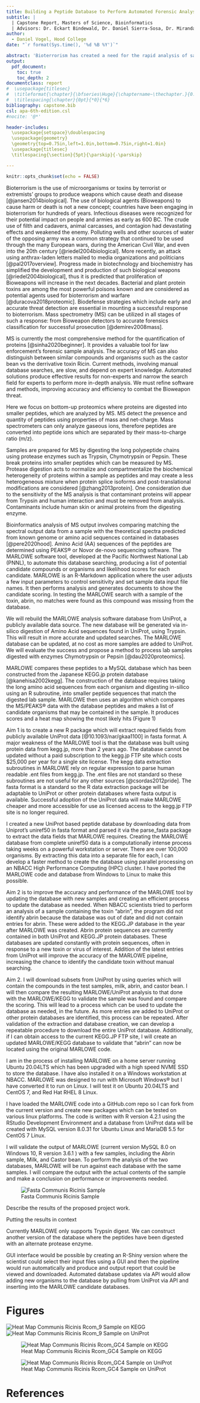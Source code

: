 ```yaml
---
title: Building a Peptide Database to Perform Automated Forensic Analysis of Toxins using Mass Spectrometry
subtitle: |
  | Capstone Report, Masters of Science, Bioinformatics
  | Advisors: Dr. Eckart Bindewald, Dr. Daniel Sierra-Sosa, Dr. Miranda Darby
author:
  - Daniel Vogel, Hood College
date: "`r format(Sys.time(), '%d %B %Y')`"

abstract: 'Bioterrorism has created a need for the rapid analysis of samples which may contain toxins, viruses, or other deadly agents. Mass Spectrometry (MS) provides a tool for use in proteomics for accurate and comprehensive profiling of proteins. An automated software tool which can search for matches against a proteome database is useful for forensic analysis of samples and an effective countermeasure to Bioterrorist attacks. Here we create a database for this purpose using publicly available proteomes from the Uniprot.org database [@10.1093/nar/gkaa1100].'
output: 
  pdf_document:
    toc: true
    toc_depth: 2
documentclass: report
#  \usepackage{titlesec}
#  \titleformat{\chapter}{\bfseries\Huge}{\chaptername~\thechapter.}{0.5em}{}
#  \titlespacing{\chapter}{0pt}{*0}{*6}
bibliography: capstone.bib
csl: apa-6th-edition.csl
#nocite: '@*'

header-includes:
  \usepackage{setspace}\doublespacing
  \usepackage{geometry}
  \geometry{top=0.75in,left=1.0in,bottom=0.75in,right=1.0in}
  \usepackage{titlesec}
  \titlespacing{\section}{5pt}{\parskip}{-\parskip}

---
```


```r
knitr::opts_chunk$set(echo = FALSE)
```

\chapter{Introduction}
Bioterrorism is the use of microorganisms or toxins by terrorist or extremists' groups to produce weapons which cause death and disease [@jansen2014biological]. The use of biological agents (Bioweapons) to cause harm or death is not a new concept; countries have been engaging in bioterrorism for hundreds of years. Infectious diseases were recognized for their potential impact on people and armies as early as 600 BC. The crude use of filth and cadavers, animal carcasses, and contagion had devastating effects and weakened the enemy. Polluting wells and other sources of water of the opposing army was a common strategy that continued to be used through the many European wars, during the American Civil War, and even into the 20th century [@riedel2004biological]. More recently, an attack using anthrax-laden letters mailed to media organizations and politicians [@pal2017overview]. Progress made in biotechnology and biochemistry has simplified the development and production of such biological weapons [@riedel2004biological], thus it is predicted that proliferation of Bioweapons will increase in the next decades. Bacterial and plant protein toxins are among the most powerful poisons known and are considered as potential agents used for bioterrorism and warfare [@duracova2018proteomic]. Biodefense strategies which include early and accurate threat detection are essential in mounting a successful response to bioterrorism. Mass spectrometry (MS) can be utilized in all stages of such a response: from Bioweapon detectors to accurate forensics classification for successful prosecution [@demirev2008mass].

MS is currently the most comprehensive method for the quantification of proteins [@sinha2020beginner]. It provides a valuable tool for law enforcement's forensic sample analysis. The accuracy of MS can also distinguish between similar compounds and organisms such as the castor bean vs the derrivative toxin Ricin. Current methods, involving manual database searches, are slow, and depend on expert knowledge. Automated solutions produce effective results for non-experts and narrow the search field for experts to perform more in-depth analysis. We must refine software and methods, improving accuracy and efficiency to combat the Bioweapon threat.

Here we focus on bottom-up proteomics where proteins are digested into smaller peptides, which are analyzed by MS. MS detect the presence and quantity of peptides using properties of mass and net-charge. Mass spectrometers can only analyze gaseous ions, therefore peptides are converted into peptide ions which are separated by their mass-to-charge ratio (m/z).

Samples are prepared for MS by digesting the long polypeptide chains using protease enzymes such as Trypsin, Chymotrypsin or Pepsin. These break proteins into smaller peptides which can be measured by MS. Protease digestion acts to normalize and compartmentalize the biochemical heterogeneity of proteins within a sample as peptides and may create a less heterogeneous mixture when protein splice isoforms and post-translational modifications are considered [@zhang2013protein]. One consideration due to the sensitivity of the MS analysis is that contaminant proteins will appear from Trypsin and human interaction and must be removed from analysis.  Contaminants include human skin or animal proteins from the digesting enzyme.

Bioinformatics analysis of MS output involves comparing matching the spectral output data from a sample with the theoretical spectra predicted from known genome or amino acid sequences contained in databases [@pere2020hood].  Amino Acid (AA) sequences  of the peptides are determined  using PEAKS® or Novor de-novo sequencing software. The MARLOWE software tool, developed at the Pacific Northwest National Lab (PNNL), to automate this database searching, producing a list of potential candidate compounds or organisms and likelihood scores for each candidate. MARLOWE is an R-Markdown application where the user adjusts a few input parameters to control sensitivity and set sample data input file names. It then performs analysis and generates documents to show the candidate scoring. In testing the MARLOWE search with a sample of the toxin, abrin, no matches were found as this compound was missing from the database.

We will rebuild the MARLOWE analysis software database from UniProt, a publicly available data source. The new database will be generated via in-silico digestion of Amino Acid sequences found in UniProt, using Trypsin. This will result in more accurate and updated searches. The MARLOWE database can be updated, at no cost as more samples are added to UniProt. We will evaluate the success and propose a method to process lab samples digested with enzymes Chymotrypsin or Pepsin [@dau2020proteomics].

\chapter{Literature Review and Previous work}
MARLOWE compares these peptides to a MySQL database which has been constructed from the Japanese KEGG.jp protein database [@kanehisa2002kegg]. The construction of the database requires taking the long amino acid sequences from each organism and digesting in-silico using an R subroutine, into smaller peptide sequences that match the digested lab sample. MARLOWE then uses an algorithm which compares the MS/PEAKS® data with the database peptides and makes a list of candidate organisms that may be contained in the sample. It produces scores and a heat map showing the most likely hits (Figure 1)

\chapter{Specific Aims}
Aim 1 is to create a new R package which will extract required fields from publicly available UniProt data [\@10.1093/nar/gkaa1100] in fasta format. A major weakness of the MARLOWE tool is that the database was built using protein data from kegg.jp, more than 2 years ago. The database cannot be updated without a paid subscription to the kegg.jp FTP site which costs \$25,000 per year for a single site license. The kegg data extraction subroutines in MARLOWE rely on regular expression to parse human readable .ent files from kegg.jp. The .ent files are not standard so these subroutines are not useful for any other sources [@csordas2012pride]. The fasta format is a standard so the R data extraction package will be adaptable to UniProt or other protein databases where fasta output is available. Successful adoption of the UniProt data will make MARLOWE cheaper and more accessible for use as licensed access to the kegg.jp FTP site is no longer required.

I created a new UniProt based peptide database by downloading data from Uniprot's uniref50 in fasta format and parsed it via the parse_fasta package to extract the data fields that MARLOWE requires. Creating the MARLOWE database from complete uniref50 data is a computationally intense process taking weeks on a powerful workstation or server. There are over 100,000 organisms. By extracting this data into a separate file for each, I can develop a faster method to create the database using parallel processing on an NBACC High Performance Computing (HPC) cluster. I have ported the MARLOWE code and database from Windows to Linux to make this possible.

Aim 2 is to improve the accuracy and performance of the MARLOWE tool by updating the database with new samples and creating an efficient process to update the database as needed. When NBACC scientists tried to perform an analysis of a sample containing the toxin "abrin", the program did not identify abrin because the database was out of date and did not contain entries for abrin. These were added to the KEGG.JP database in the year after MARLOWE was created. Abrin protein sequences are currently contained in both UniProt and KEGG.JP protein databases. These databases are updated constantly with protein sequences, often in response to a new toxin or virus of interest. Addition of the latest entries from UniProt will improve the accuracy of the MARLOWE pipeline, increasing the chance to identify the candidate toxin without manual searching.

Aim 2. I will download subsets from UniProt by using queries which will contain the compounds in the test samples, milk, abrin, and castor bean. I will then compare the resulting MARLOWE/UniProt analysis to that done with the MARLOWE/KEGG to validate the sample was found and compare the scoring. This will lead to a process which can be used to update the database as needed, in the future. As more entries are added to UniProt or other protein databases are identified, this process can be repeated. After validation of the extraction and database creation, we can develop a repeatable procedure to download the entire UniProt database. Additionally, if I can obtain access to the current KEGG.JP FTP site, I will create an updated MARLOWE/KEGG database to validate that "abrin" can now be located using the original MARLOWE code.

\chapter{Resources, Tools, and Research Methodology}
I am in the process of installing MARLOWE on a home server running Ubuntu 20.04LTS which has been upgraded with a high speed NVME SSD to store the database. I have also installed it on a Windows workstation at NBACC. MARLOWE was designed to run with Microsoft Windows® but I have converted it to run on Linux. I will test it on Ubuntu 20.04LTS and CentOS 7, and Red Hat RHEL 8 Linux.

I have loaded the MARLOWE code into a GitHub.com repo so I can fork from the current version and create new packages which can be tested on various linux platforms. The code is written with R version 4.2.1 using the RStudio Development Environment and a database from UniProt data will be created with MySQL version 8.0.31 for Ubuntu Linux and MariaDB 5.5 for CentOS 7 Linux.

I will validate the output of MARLOWE (current version MySQL 8.0 on Windows 10, R version 3.6.1 ) with a few samples, including the Abrin sample, Milk, and Castor bean. To perform the analysis of the two databases, MARLOWE will be run against each database with the same samples. I will compare the output with the actual contents of the sample and make a conclusion on performance or improvements needed.

![Fasta Communis Ricinis Sample](figures/castor.head.PNG)

\chapter{Results}
Describe the results of the proposed project work.

\section{Discussion}
Putting the results in context

\chapter{Summary and Future Work}
\section{Alternate digestion enzyme}
Currently MARLOWE only supports Trypsin digest. We can construct another version of the database where the peptides have been digested with an alternate protease enzyme.
\section{Software Improvements}
GUI interface would be possible by creating an R-Shiny version where the scientist could select their input files using a GUI and then the pipeline would run automatically and produce and output report that could be viewed and downloaded. Automated database updates via API would allow adding new organisms to the database by pulling from UniProt via API and inserting into the MARLOWE candidate databases.

# Figures
![Heat Map Communis Ricinis Rcom_9 Sample on KEGG](figures/kegg/Rcom_9_M4_AM_R1_7Mar16_Samwise_15-08-55_org_heatmap_min_o_1_min_p_1.jpeg)
![Heat Map Communis Ricinis Rcom_9 Sample on UniProt](figures/uniprot/Rcom_9_M4_AM_R1_7Mar16_Samwise_15-08-55_org_heatmap_min_o_1_min_p_1.jpeg)

![Heat Map Communis Ricinis Rcom_GC4 Sample on KEGG](figures/kegg/Rcom_GCH4_1_2_03Jun16_Samwise_16-03-32_org_heatmap_min_o_1_min_p_1.jpeg)


![Heat Map Communis Ricinis Rcom_GC4 Sample on UniProt](figures/uniprot/Rcom_GCH4_1_2_03Jun16_Samwise_16-03-32_org_heatmap_min_o_1_min_p_1.jpeg)

# References {.unnumbered}